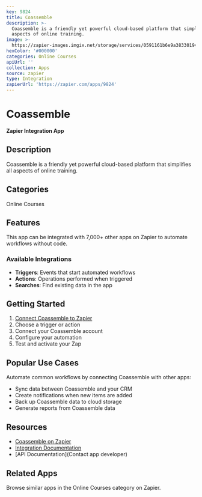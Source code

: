 ```yaml
---
key: 9824
title: Coassemble
description: >-
  Coassemble is a friendly yet powerful cloud-based platform that simplifies all
  aspects of online training.
image: >-
  https://zapier-images.imgix.net/storage/services/0591161b6e9a3833019405e2b57194d8.png?auto=format%2Ccompress&ixlib=python-3.0.0&q=50
hexColor: '#000000'
categories: Online Courses
apiUrl: ''
collection: Apps
source: zapier
type: Integration
zapierUrl: 'https://zapier.com/apps/9824'
---
```

# Coassemble

**Zapier Integration App**

## Description

Coassemble is a friendly yet powerful cloud-based platform that simplifies all aspects of online training.

## Categories

Online Courses

## Features

This app can be integrated with 7,000+ other apps on Zapier to automate workflows without code.

### Available Integrations

- **Triggers**: Events that start automated workflows
- **Actions**: Operations performed when triggered
- **Searches**: Find existing data in the app

## Getting Started

1. [Connect Coassemble to Zapier](https://zapier.com/apps/9824)
2. Choose a trigger or action
3. Connect your Coassemble account
4. Configure your automation
5. Test and activate your Zap

## Popular Use Cases

Automate common workflows by connecting Coassemble with other apps:

- Sync data between Coassemble and your CRM
- Create notifications when new items are added
- Back up Coassemble data to cloud storage
- Generate reports from Coassemble data

## Resources

- [Coassemble on Zapier](https://zapier.com/apps/9824)
- [Integration Documentation](https://zapier.com/apps/9824/integrations)
- [API Documentation](Contact app developer)

## Related Apps

Browse similar apps in the Online Courses category on Zapier.
